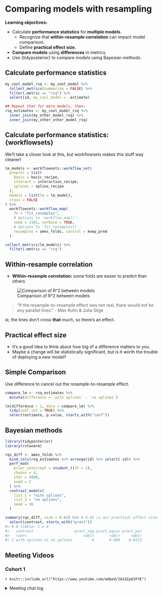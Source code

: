# Comparing models with resampling

**Learning objectives:**

- Calculate **performance statistics** for **multiple models.**
  - Recognize that **within-resample correlation** can impact model comparison.
  - Define **practical effect size.**
- **Compare models** using **differences** in metrics.
- Use {tidyposterior} to compare models using Bayesian methods.

## Calculate performance statistics

```r
my_cool_model_rsq <- my_cool_model %>% 
  collect_metrics(summarize = FALSE) %>% 
  filter(.metric == "rsq") %>% 
  select(id, my_cool_model = .estimate)

## Repeat that for more models, then:
rsq_estimates <- my_cool_model_rsq %>% 
  inner_join(my_other_model_rsq) %>% 
  inner_join(my_other_other_model_rsq)
```

## Calculate performance statistics: {workflowsets}

We'll take a closer look at this, but workflowsets makes this stuff way cleaner!

```r
lm_models <- workflowsets::workflow_set(
  preproc = list(
    basic = basic_recipe,
    interact = interaction_recipe,
    splines = spline_recipe
  ),
  models = list(lm = lm_model),
  cross = FALSE
) %>% 
  workflowsets::workflow_map(
    fn = "fit_resamples", 
    # Options to `workflow_map()`: 
    seed = 1101, verbose = TRUE,
    # Options to `fit_resamples()`: 
    resamples = ames_folds, control = keep_pred
  )

collect_metrics(lm_models) %>% 
  filter(.metric == "rsq")
```

## Within-resample correlation

- **Within-resample correlation:** some folds are easier to predict than others

![Comparison of R^2 between models](images/compare-rsq-plot-1.svg)

> "If the resample-to-resample effect was not real, there would not be any parallel lines."
> - Max Kuhn & Julia Silge

*ie,* the lines don't cross **that** much, so there's an effect.

## Practical effect size

- It's a good idea to think about how big of a difference matters to you.
- Maybe a change will be statistically significant, but is it worth the trouble of deploying a new model?

## Simple Comparison

Use difference to cancel out the resample-to-resample effect.

```r
compare_lm <- rsq_estimates %>% 
  mutate(difference = `with splines` - `no splines`)

lm(difference ~ 1, data = compare_lm) %>% 
  tidy(conf.int = TRUE) %>% 
  select(estimate, p.value, starts_with("conf"))
```

## Bayesian methods

```r
library(tidyposterior)
library(rstanarm)

rqs_diff <- ames_folds %>% 
  bind_cols(rsq_estimates %>% arrange(id) %>% select(-id)) %>% 
  perf_mod(
    prior_intercept = student_t(df = 1),
    chains = 4,
    iter = 5000,
    seed = 2
  ) %>% 
  contrast_models(
    list_1 = "with splines",
    list_2 = "no splines",
    seed = 36
  )

summary(rqs_diff, size = 0.02) %>% # 0.02 is our practical effect size.
  select(contrast, starts_with("pract"))
#> # A tibble: 1 x 4
#>   contrast                   pract_neg pract_equiv pract_pos
#>   <chr>                          <dbl>       <dbl>     <dbl>
#> 1 with splines vs no splines         0       0.989    0.0113
```

## Meeting Videos

### Cohort 1

`r knitr::include_url("https://www.youtube.com/embed/2A1QIp6IFYE")`

<details>
  <summary> Meeting chat log </summary>
  
  ```
00:14:48	Tony ElHabr:	seed = 1101
00:14:52	Tony ElHabr:	what a hipster
00:15:11	pavitra:	I see a subliminal binary message
00:17:41	Tony ElHabr:	1101 -> D in hex
00:18:08	pavitra:	D for dark magicks
00:39:59	Jonathan Leslie:	I’m heading off. Thanks, Jon…really nice presentation!
00:45:54	Jim Gruman:	thank you Jon!!!
00:47:45	Andy Farina:	Thank you Jon, great presentation and addition of workflow sets
```
</details>
